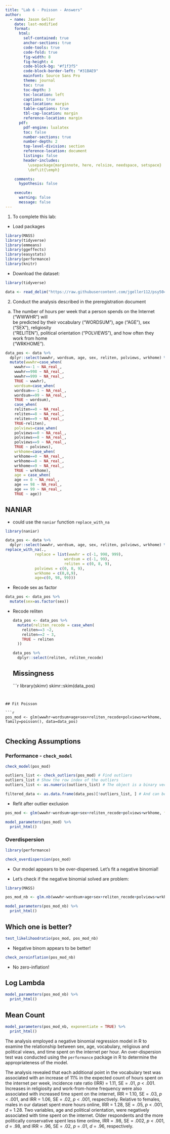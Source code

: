 ```yaml
---
title: "Lab 6 - Poisson - Answers"
author:
  - name: Jason Geller
    date: last-modified
    format:
      html:
        self-contained: true
        anchor-sections: true
        code-tools: true
        code-fold: true
        fig-width: 8
        fig-height: 4
        code-block-bg: "#f1f3f5"
        code-block-border-left: "#31BAE9"
        mainfont: Source Sans Pro
        theme: journal
        toc: true
        toc-depth: 3
        toc-location: left
        captions: true
        cap-location: margin
        table-captions: true
        tbl-cap-location: margin
        reference-location: margin
      pdf:
        pdf-engine: lualatex
        toc: false
        number-sections: true
        number-depth: 2
        top-level-division: section
        reference-location: document
        listings: false
        header-includes:
          \usepackage{marginnote, here, relsize, needspace, setspace}
          \def\it{\emph}

    comments:
      hypothesis: false

    execute:
      warning: false
      message: false
---
```


1.  To complete this lab:

-   Load packages

```r
library(MASS)
library(tidyverse)
library(emmeans)
library(ggeffects)
library(easystats)
library(performance)
library(knitr)
```

- Download the dataset:

```r

library(tidyverse)

data <- read_delim("https://raw.githubusercontent.com/jgeller112/psy504-advanced-stats/main/slides/Poisson/data/2010.csv")

```

2. Conduct the analysis described in the preregistration document

a.  The number of hours per week that a person spends on the Internet ("WWWHR") will\
    be predicted by their vocabulary ("WORDSUM"), age ("AGE"), sex ("SEX"), religiosity\
    ("RELITEN"), political orientation ("POLVIEWS"), and how often they work from home\
    ("WRKHOME").

```r

data_pos <- data %>%
  dplyr::select(wwwhr, wordsum, age, sex, reliten, polviews, wrkhome) %>%
  mutate(wwwhr=case_when(
    wwwhr==-1 ~ NA_real_, 
    wwwhr==998 ~ NA_real_, 
    wwwhr==999 ~ NA_real_,
    TRUE ~ wwwhr), 
    wordsum=case_when(
    wordsum==-1 ~ NA_real_,
    wordsum==99 ~ NA_real_, 
    TRUE ~ wordsum), 
    case_when(
    reliten==0 ~ NA_real_, 
    reliten==8 ~ NA_real_, 
    reliten==9 ~ NA_real_, 
    TRUE~reliten), 
    polviews=case_when(
    polviews==0 ~ NA_real_, 
    polviews==8 ~ NA_real_, 
    polviews==9 ~ NA_real_, 
    TRUE ~ polviews), 
    wrkhome=case_when(
    wrkhome==0 ~ NA_real_, 
    wrkhome==8 ~ NA_real_, 
    wrkhome==9 ~ NA_real_, 
    TRUE ~ wrkhome), 
    age = case_when(
    age == 0 ~ NA_real_,
    age == 98 ~ NA_real_,
    age == 99 ~ NA_real_,
    TRUE ~ age))
```

## NANIAR

-   could use the `naniar` function `replace_with_na`

```r
library(naniar)

data_pos <- data %>%
  dplyr::select(wwwhr, wordsum, age, sex, reliten, polviews, wrkhome) %>%
replace_with_na(.,
             replace = list(wwwhr = c(-1, 998, 999),
                          wordsum = c(-1, 99),
                          reliten = c(0, 8, 9), 
             polviews = c(0, 8, 9), 
             wrkhome = c(0,8,9), 
             age=c(0, 98, 99)))
```

- Recode sex as factor

```r

data_pos <- data_pos %>%
  mutate(sex=as.factor(sex))

```

- Recode reliten

    ```r

    data_pos <- data_pos %>%
      mutate(reliten_recode = case_when(
        reliten==3 ~2, 
        reliten==2 ~ 3, 
        TRUE ~ reliten
      ))

    data_pos %>%
      dplyr::select(reliten, reliten_recode)

    ```
## Missingness
```r
library(skimr)
skimr::skim(data_pos)

```


## Fit Poisson 

```r
pos_mod <- glm(wwwhr~wordsum+age+sex+reliten_recode+polviews+wrkhome, family=poisson(), data=data_pos)


```
## Checking Assumptions

###  Performance  - `check_model`

```r

check_model(pos_mod)

```
```r

outliers_list <- check_outliers(pos_mod) # Find outliers
outliers_list # Show the row index of the outliers
outliers_list <- as.numeric(outliers_list) # The object is a binary vector...

filtered_data <- as.data.frame(data_pos)[!outliers_list, ] # And can be used to filter a dataframe

```

- Refit after outlier exclusion

```r

pos_mod <- glm(wwwhr~wordsum+age+sex+reliten_recode+polviews+wrkhome, family=poisson, data=filtered_data)

model_parameters(pos_mod) %>%
  print_html()
```
### Overdispersion

```r
library(performance)

check_overdispersion(pos_mod)

```

- Our model appears to be over-dispersed. Let's fit a negative binomial!

- Let's check if the negative binomial solved are problem:

```r
library(MASS)

pos_mod_nb <- glm.nb(wwwhr~wordsum+age+sex+reliten_recode+polviews+wrkhome, data=filtered_data)

model_parameters(pos_mod_nb) %>%
  print_html()
```

## Which one is better?

```r

test_likelihoodratio(pos_mod, pos_mod_nb)

```

- Negative binom appears to be better! 


```r
check_zeroinflation(pos_mod_nb)
```

- No zero-inflation! 

::: panel-tabset
## Log Lambda

```r

model_parameters(pos_mod_nb) %>%
  print_html()

```

## Mean Count

```r

model_parameters(pos_mod_nb, exponentiate = TRUE) %>%
  print_html()
```
:::


The analysis employed a negative binomial regression model in R to examine the relationship between sex, age, vocabulary, religious and political views, and time spent on the internet per hour. An over-dispersion test was conducted using the `performance` package in R to determine the appropriateness of the model.

The analysis revealed that each additional point in the vocabulary test was associated with an increase of 11% in the expected count of hours spent on the internet per week, incidence rate ratio (IRR) = 1.11, SE = .01, *p* \< .001. Increases in religiosity and work-from-home frequency were also associated with increased time spent on the internet, IRR = 1.10, SE = .03, *p* \< .001, and IRR = 1.06, SE = .02, *p* \< .001, respectively. Relative to females, males in our dataset spent more hours online, IRR = 1.28, SE = .05, *p* \< .001, *d* = 1.28. Two variables, age and political orientation, were negatively associated with time spent on the internet. Older respondents and the more politically conservative spent less time online, IRR = .98, SE = .002, *p* \< .001, *d* = .98, and IRR = .96, SE = .02, *p* = .01, *d* = .96, respectively. 


